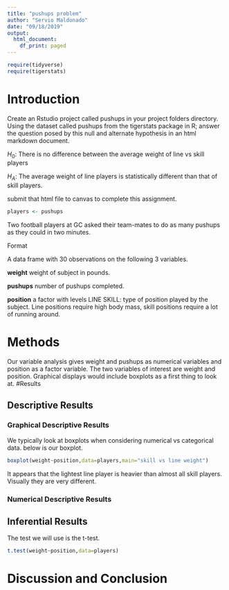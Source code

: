 ---
title: "pushups problem"
author: "Servio Maldonado"
date: "09/18/2019"
output:
  html_document:
    df_print: paged
---

```{r include=FALSE,echo=FALSE}

require(tidyverse)
require(tigerstats)

```

# Introduction 

<!--In this section you explain what you are trying to show.  Where did the data come from?  What is the research or other question you are trying to answer?!-->

Create an Rstudio project called pushups in your project folders directory. Using the dataset called pushups from the tigerstats package in R; answer the question posed by this null and alternate hypothesis in an html markdown document.

$H_0$: There is no difference between the average weight of line vs skill players

$H_A$: The average weight of line players is statistically different than that of skill players.

submit that html file to canvas to complete this assignment.

```{r}
players <- pushups
```
Two football players at GC asked their team-mates to do as many pushups as they could in two minutes.

Format

A data frame with 30 observations on the following 3 variables.

**weight**
weight of subject in pounds.

**pushups**
number of pushups completed.

**position**
a factor with levels LINE SKILL: type of position played by the subject. Line positions require high body mass, skill positions require a lot of running around.  

# Methods

<!--Decide on your methods:  use "variable analysis" or other appropriate descriptors.  Make sure to choose at least one graphical method and at least one numerical method.!-->
  
Our variable analysis gives weight and pushups as numerical variables and position as a factor variable.  The two variables of interest are weight and position. Graphical displays would include boxplots as a first thing to look at.
#Results

<!--Divide this section into two sub-sections:  One for your descriptive  results and one for your inferential results.!-->

## Descriptive Results

### Graphical Descriptive Results

<!--Graphical results here.  Make sure to show your code.  Provide appropriate labels for axes, giving units if possible, and provide a good title for the graph, too.  Use the graphical results to describe the patterns if any that exist in the data as focused toward the research question!-->
 We typically look at boxplots when considering numerical vs categorical data.  below is our boxplot.

```{r}
boxplot(weight~position,data=players,main="skill vs line weight")
```
  
It appears that the lightest line player is heavier than almost all skill players.  Visually they are very different.
 
### Numerical Descriptive Results

<!--Numerical results go here. Use the numerical results to describe the patterns if any that exist in the data as focused toward the research question!-->

## Inferential Results

<!--State hypothesis clearly.  Make sure your discussion of the inferential test covers all the aspects that the test output produces, such as test statistic, p-value etc.  Make a decision about the null hypothesis, explain the assumptions on which the selected test/procedure was based, and why the chosen procedure satisfys the assumptions and is appropriate to answer the research question!-->

The test we will use is the t-test.

```{r}
t.test(weight~position,data=players)
```
# Discussion and Conclusion

<!--Discussion and conclusion here.  If you found a relationship be sure to consider whether the relationship occurs because one of the variavbles causes the other, or whether they perhasps are related for some other reason.  Watch the chapter 6 videos from the GeorgeTown videos collection.!-->
